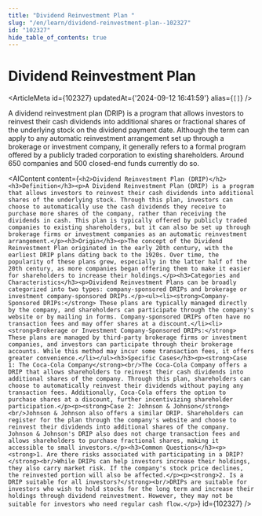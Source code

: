 ```yaml
---
title: "Dividend Reinvestment Plan "
slug: "/en/learn/dividend-reinvestment-plan--102327"
id: "102327"
hide_table_of_contents: true
---
```



# Dividend Reinvestment Plan 

<ArticleMeta id={102327} updatedAt={'2024-09-12 16:41:59'} alias={`[]`} />
<div className='border-solid border-b border-t-0 my-4 border-[var(--ifm-color-gray-300)]' />

A dividend reinvestment plan (DRIP) is a program that allows investors to reinvest their cash dividends into additional shares or fractional shares of the underlying stock on the dividend payment date. Although the term can apply to any automatic reinvestment arrangement set up through a brokerage or investment company, it generally refers to a formal program offered by a publicly traded corporation to existing shareholders. Around 650 companies and 500 closed-end funds currently do so.

<AIContent content={`<h2>Dividend Reinvestment Plan (DRIP)</h2><h3>Definition</h3><p>A Dividend Reinvestment Plan (DRIP) is a program that allows investors to reinvest their cash dividends into additional shares of the underlying stock. Through this plan, investors can choose to automatically use the cash dividends they receive to purchase more shares of the company, rather than receiving the dividends in cash. This plan is typically offered by publicly traded companies to existing shareholders, but it can also be set up through brokerage firms or investment companies as an automatic reinvestment arrangement.</p><h3>Origin</h3><p>The concept of the Dividend Reinvestment Plan originated in the early 20th century, with the earliest DRIP plans dating back to the 1920s. Over time, the popularity of these plans grew, especially in the latter half of the 20th century, as more companies began offering them to make it easier for shareholders to increase their holdings.</p><h3>Categories and Characteristics</h3><p>Dividend Reinvestment Plans can be broadly categorized into two types: company-sponsored DRIPs and brokerage or investment company-sponsored DRIPs.</p><ul><li><strong>Company-Sponsored DRIPs:</strong> These plans are typically managed directly by the company, and shareholders can participate through the company's website or by mailing in forms. Company-sponsored DRIPs often have no transaction fees and may offer shares at a discount.</li><li><strong>Brokerage or Investment Company-Sponsored DRIPs:</strong> These plans are managed by third-party brokerage firms or investment companies, and investors can participate through their brokerage accounts. While this method may incur some transaction fees, it offers greater convenience.</li></ul><h3>Specific Cases</h3><p><strong>Case 1: The Coca-Cola Company</strong><br/>The Coca-Cola Company offers a DRIP that allows shareholders to reinvest their cash dividends into additional shares of the company. Through this plan, shareholders can choose to automatically reinvest their dividends without paying any transaction fees. Additionally, Coca-Cola offers the option to purchase shares at a discount, further incentivizing shareholder participation.</p><p><strong>Case 2: Johnson & Johnson</strong><br/>Johnson & Johnson also offers a similar DRIP. Shareholders can register for the plan through the company's website and choose to reinvest their dividends into additional shares of the company. Johnson & Johnson's DRIP also does not charge transaction fees and allows shareholders to purchase fractional shares, making it accessible to small investors.</p><h3>Common Questions</h3><p><strong>1. Are there risks associated with participating in a DRIP?</strong><br/>While DRIPs can help investors increase their holdings, they also carry market risk. If the company's stock price declines, the reinvested portion will also be affected.</p><p><strong>2. Is a DRIP suitable for all investors?</strong><br/>DRIPs are suitable for investors who wish to hold stocks for the long term and increase their holdings through dividend reinvestment. However, they may not be suitable for investors who need regular cash flow.</p>`} id={102327} />
